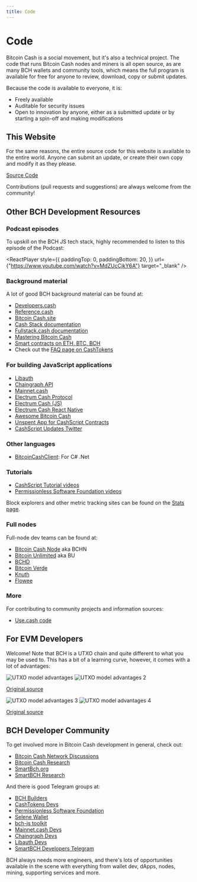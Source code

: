 ```yaml
---
title: Code
---
```



# Code

Bitcoin Cash is a social movement, but it's also a technical project. The code that runs Bitcoin Cash nodes and miners is all open source, as are many BCH wallets and community tools, which means the full program is available for free for anyone to review, download, copy or submit updates.

Because the code is available to everyone, it is:

- Freely available
- Auditable for security issues
- Open to innovation by anyone, either as a submitted update or by starting a spin-off and making modifications

## This Website

For the same reasons, the entire source code for this website is available to the entire world. Anyone can submit an update, or create their own copy and modify it as they please.

[Source Code](https://github.com/JeremyEllingham/bitcoincashpodcast-v2)

Contributions (pull requests and suggestions) are always welcome from the community!

## Other BCH Development Resources

### Podcast episodes

To upskill on the BCH JS tech stack, highly recommended to listen to this episode of the Podcast:

<ReactPlayer
  style={{
    paddingTop: 0,
    paddingBottom: 20,
  }}
  url={"https://www.youtube.com/watch?v=MdZUcCjkY6A"}
  target="_blank"
/>

### Background material

A lot of good BCH background material can be found at:

- [Developers.cash](https://developers.cash/)
- [Reference.cash](https://reference.cash/)
- [Bitcoin Cash.site](https://bitcoincashsite.com/build/)
- [Cash Stack documentation](https://permissionless-software-foundation.github.io/cashstack.info/)
- [Fullstack.cash documentation](https://fullstack.cash/documentation/)
- [Mastering Bitcoin Cash](https://zh.thedev.id/mastering-bitcoin-cash/)
- [Smart contracts on ETH, BTC, BCH](https://kalis.me/smart-contracts-eth-btc-bch/)
- Check out the [FAQ page on CashTokens](/faqs/Tech/what-is-cashtokens)

### For building JavaScript applications

- [Libauth](https://github.com/bitauth/libauth)
- [Chaingraph API](https://chaingraph.cash/)
- [Mainnet.cash](https://mainnet.cash/)
- [Electrum Cash Protocol](https://bitcoincash.network/electrum/protocol-methods.html#blockchain-address-get-history)
- [Electrum Cash (JS)](https://gitlab.com/GeneralProtocols/electrum-cash/library)
- [Electrum Cash React Native](https://gitlab.com/SicutDominus/electrum-cash-react-native)
- [Awesome Bitcoin Cash](https://github.com/2qx/awesome-bitcoin-cash)
- [Unspent App for CashScript Contracts](https://unspent.app/)
- [CashScript Updates Twitter](https://twitter.com/CashScriptBCH)

### Other languages

- [BitcoinCashClient](https://github.com/david-shattuck/BitcoinCashClient): For C# .Net

### Tutorials

- [CashScript Tutorial videos](https://www.youtube.com/watch?v=uzzUEQSKTh4)
- [Permissionless Software Foundation videos](https://www.youtube.com/@permissionlesssoftwarefoun3626)

Block explorers and other metric tracking sites can be found on the [Stats page](/stats#on-chain-bch-data).

### Full nodes

Full-node dev teams can be found at:

- [Bitcoin Cash Node](https://bitcoincashnode.org/en/) aka BCHN
- [Bitcoin Unlimited](https://www.bitcoinunlimited.info/) aka BU
- [BCHD](https://bchd.cash/)
- [Bitcoin Verde](https://bitcoinverde.org/)
- [Knuth](https://github.com/k-nuth/kth)
- [Flowee](https://flowee.org/)

### More

For contributing to community projects and information sources:

- [Use.cash code](https://github.com/marcfalzon/usecash)

## For EVM Developers

Welcome! Note that BCH is a UTXO chain and quite different to what you may be used to. This has a bit of a learning curve, however, it comes with a lot of advantages:

<img src={forEVMdevs1Url} alt="UTXO model advantages" />

<img src={forEVMdevs2Url} alt="UTXO model advantages 2" />

[Original source](https://twitter.com/bitjson/status/1658158652870598656)

<img src={forEVMdevs3Url} alt="UTXO model advantages 3" />

<img src={forEVMdevs4Url} alt="UTXO model advantages 4" />

[Original source](https://twitter.com/nikzh/status/1658437566859735042)

## BCH Developer Community

To get involved more in Bitcoin Cash development in general, check out:

- [Bitcoin Cash Network Discussions](https://bitcoincashnetworkdiscussions.org/)
- [Bitcoin Cash Research](https://bitcoincashresearch.org/)
- [SmartBch.org](https://smartbch.org/)
- [SmartBCH Research](https://research.smartbch.org/)

And there is good Telegram groups at:

- [BCH Builders](https://t.me/bchbuilders)
- [CashTokens Devs](https://t.me/cashtoken_devs)
- [Permissionless Software Foundation](https://t.me/permissionless_software)
- [Selene Wallet](https://t.me/SeleneWallet)
- [bch-js toolkit](https://t.me/bch_js_toolkit)
- [Mainnet.cash Devs](https://t.me/mainnetcash)
- [Chaingraph Devs](https://t.me/chaingraph_dev)
- [Libauth Devs](https://t.me/libauth_devs)
- [SmartBCH Developers Telegram](https://t.me/smartbchdevelopers)

BCH always needs more engineers, and there's lots of opportunities available in the scene with everything from wallet dev, dApps, nodes, mining, supporting services and more.
